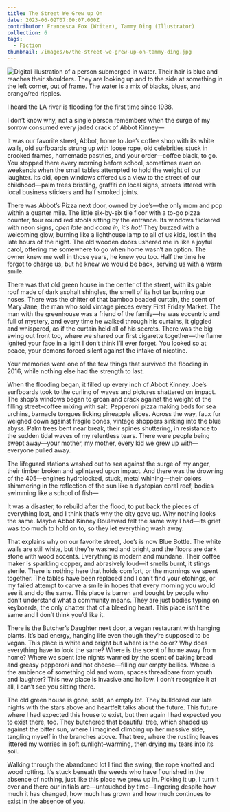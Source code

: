 ```yaml
---
title: The Street We Grew up On
date: 2023-06-02T07:00:07.000Z
contributor: Francesca Fox (Writer), Tammy Ding (Illustrator)
collection: 6
tags:
  - Fiction
thumbnail: /images/6/the-street-we-grew-up-on-tammy-ding.jpg
---
```

<div class="center">
  <img src="/images/6/the-street-we-grew-up-on-tammy-ding.jpg" 
      alt="Digital illustration of a person submerged in water. Their hair is blue and reaches their shoulders. They are looking up and to the side at something in the left corner, out of frame. The water is a mix of blacks, blues, and orange/red ripples."
      class="w650" />
</div>

I heard the LA river is flooding for the first time since 1938. 

I don’t know why, not a single person remembers when the surge of my sorrow consumed every jaded crack of Abbot Kinney— 

It was our favorite street, Abbot, home to Joe’s coffee shop with its white walls, old surfboards strung up with loose rope, old celebrities stuck in crooked frames, homemade pastries, and your order—coffee black, to go. You stopped there every morning before school, sometimes even on weekends when the small tables attempted to hold the weight of our laughter. Its old, open windows offered us a view to the street of our childhood—palm trees bristling, graffiti on local signs, streets littered with local business stickers and half smoked joints.

There was Abbot’s Pizza next door, owned by Joe’s—the only mom and pop within a quarter mile. The little six-by-six tile floor with a to-go pizza counter, four round red stools sitting by the entrance. Its windows flickered with neon signs, *open late* and *come in, it’s hot!* They buzzed with a welcoming glow, burning like a lighthouse lamp to all of us kids, lost in the late hours of the night. The old wooden doors ushered me in like a joyful carol, offering me somewhere to go when home wasn’t an option. The owner knew me well in those years, he knew you too. Half the time he forgot to charge us, but he knew we would be back, serving us with a warm smile. 

There was that old green house in the center of the street, with its gable roof made of dark asphalt shingles, the smell of its hot tar burning our noses. There was the chitter of that bamboo beaded curtain, the scent of Mary Jane, the man who sold vintage pieces every First Friday Market. The man with the greenhouse was a friend of the family—he was eccentric and full of mystery, and every time he walked through his curtains, it giggled and whispered, as if the curtain held all of his secrets. There was the big swing out front too, where we shared our first cigarette together—the flame ignited your face in a light I don’t think I’ll ever forget. You looked so at peace, your demons forced silent against the intake of nicotine. 

Your memories were one of the few things that survived the flooding in 2016, while nothing else had the strength to last. 

When the flooding began, it filled up every inch of Abbot Kinney. Joe’s surfboards took to the curling of waves and pictures shattered on impact. The shop’s windows began to groan and crack against the weight of the filling street–coffee mixing with salt. Pepperoni pizza making beds for sea urchins, barnacle tongues licking pineapple slices. Across the way, faux fur weighed down against fragile bones, vintage shoppers sinking into the blue abyss. Palm trees bent near break, their spines shuttering, in resistance to the sudden tidal waves of my relentless tears. There were people being swept away—your mother, my mother, every kid we grew up with—everyone pulled away.

The lifeguard stations washed out to sea against the surge of my anger, their timber broken and splintered upon impact. And there was the drowning of the 405—engines hydrolocked, stuck, metal whining—their colors shimmering in the reflection of the sun like a dystopian coral reef, bodies swimming like a school of fish—

It was a disaster, to rebuild after the flood, to put back the pieces of everything lost, and I think that’s why the city gave up. Why nothing looks the same. Maybe Abbot Kinney Boulevard felt the same way I had—its grief was too much to hold on to, so they let everything wash away.

That explains why on our favorite street, Joe’s is now Blue Bottle. The white walls are still white, but they’re washed and bright, and the floors are dark stone with wood accents. Everything is modern and mundane. Their coffee maker is sparkling copper, and abrasively loud—it smells burnt, it stings sterile. There is nothing here that holds comfort, or the mornings we spent together. The tables have been replaced and I can’t find your etchings, or my failed attempt to carve a smile in hopes that every morning you would see it and do the same. This place is barren and bought by people who don’t understand what a community means. They are just bodies typing on keyboards, the only chatter that of a bleeding heart. This place isn’t the same and I don’t think you’d like it. 

There is the Butcher’s Daughter next door, a vegan restaurant with hanging plants. It’s bad energy, hanging life even though they’re supposed to be vegan. This place is white and bright but where is the color? Why does everything have to look the same? Where is the scent of home away from home? Where we spent late nights warmed by the scent of baking bread and greasy pepperoni and hot cheese—filling our empty bellies. Where is the ambience of something old and worn, spaces threadbare from youth and laughter? This new place is invasive and hollow. I don’t recognize it at all, I can’t see you sitting there.

The old green house is gone, sold, an empty lot. They bulldozed our late nights with the stars above and heartfelt talks about the future. This future where I had expected this house to exist, but then again I had expected you to exist there, too. They butchered that beautiful tree, which shaded us against the bitter sun, where I imagined climbing up her massive side, tangling myself in the branches above. That tree, where the rustling leaves littered my worries in soft sunlight–warming, then drying my tears into its soil. 

Walking through the abandoned lot I find the swing, the rope knotted and wood rotting. It’s stuck beneath the weeds who have flourished in the absence of nothing, just like this place we grew up in. Picking it up, I turn it over and there our initials are—untouched by time—lingering despite how much it has changed, how much has grown and how much continues to exist in the absence of you.
